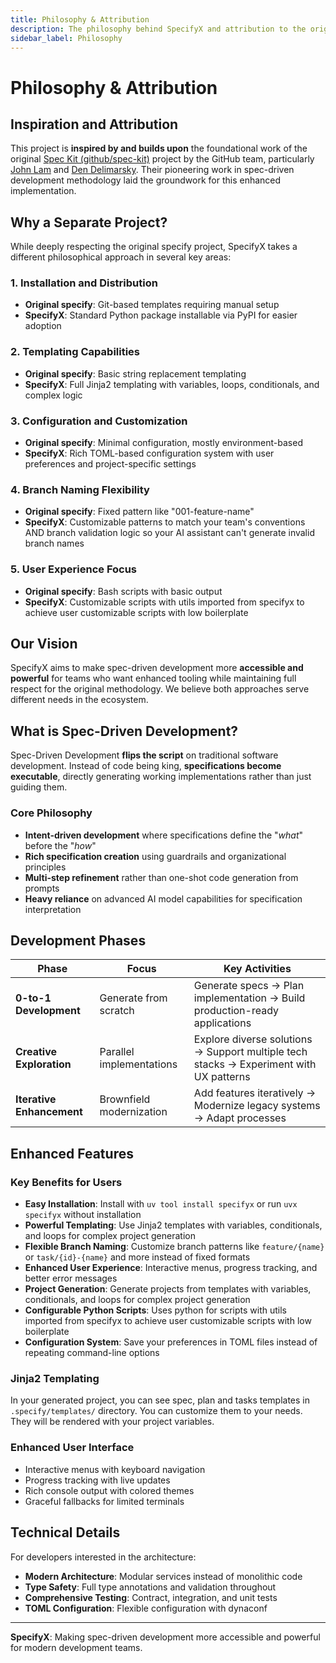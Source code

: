 ```yaml
---
title: Philosophy & Attribution
description: The philosophy behind SpecifyX and attribution to the original specify project
sidebar_label: Philosophy
---
```


# Philosophy & Attribution

## Inspiration and Attribution

This project is **inspired by and builds upon** the foundational work of the original [Spec Kit (github/spec-kit)](https://github.com/github/spec-kit) project by the GitHub team, particularly [John Lam](https://github.com/jflam) and [Den Delimarsky](https://github.com/dend). Their pioneering work in spec-driven development methodology laid the groundwork for this enhanced implementation.

## Why a Separate Project?

While deeply respecting the original specify project, SpecifyX takes a different philosophical approach in several key areas:

### 1. Installation and Distribution
- **Original specify**: Git-based templates requiring manual setup
- **SpecifyX**: Standard Python package installable via PyPI for easier adoption

### 2. Templating Capabilities 
- **Original specify**: Basic string replacement templating
- **SpecifyX**: Full Jinja2 templating with variables, loops, conditionals, and complex logic

### 3. Configuration and Customization
- **Original specify**: Minimal configuration, mostly environment-based
- **SpecifyX**: Rich TOML-based configuration system with user preferences and project-specific settings

### 4. Branch Naming Flexibility
- **Original specify**: Fixed pattern like "001-feature-name"
- **SpecifyX**: Customizable patterns to match your team's conventions AND branch validation logic so your AI assistant can't generate invalid branch names

### 5. User Experience Focus
- **Original specify**: Bash scripts with basic output
- **SpecifyX**: Customizable scripts with utils imported from specifyx to achieve user customizable scripts with low boilerplate

## Our Vision

SpecifyX aims to make spec-driven development more **accessible and powerful** for teams who want enhanced tooling while maintaining full respect for the original methodology. We believe both approaches serve different needs in the ecosystem.

## What is Spec-Driven Development?

Spec-Driven Development **flips the script** on traditional software development. Instead of code being king, **specifications become executable**, directly generating working implementations rather than just guiding them.

### Core Philosophy

- **Intent-driven development** where specifications define the "_what_" before the "_how_"
- **Rich specification creation** using guardrails and organizational principles  
- **Multi-step refinement** rather than one-shot code generation from prompts
- **Heavy reliance** on advanced AI model capabilities for specification interpretation

## Development Phases

| Phase | Focus | Key Activities |
|-------|-------|----------------|
| **0-to-1 Development** | Generate from scratch | Generate specs → Plan implementation → Build production-ready applications |
| **Creative Exploration** | Parallel implementations | Explore diverse solutions → Support multiple tech stacks → Experiment with UX patterns |
| **Iterative Enhancement** | Brownfield modernization | Add features iteratively → Modernize legacy systems → Adapt processes |

## Enhanced Features

### Key Benefits for Users

- **Easy Installation**: Install with `uv tool install specifyx` or run `uvx specifyx` without installation
- **Powerful Templating**: Use Jinja2 templates with variables, conditionals, and loops for complex project generation
- **Flexible Branch Naming**: Customize branch patterns like `feature/{name}` or `task/{id}-{name}` and more instead of fixed formats
- **Enhanced User Experience**: Interactive menus, progress tracking, and better error messages
- **Project Generation**: Generate projects from templates with variables, conditionals, and loops for complex project generation
- **Configurable Python Scripts**: Uses python for scripts with utils imported from specifyx to achieve user customizable scripts with low boilerplate
- **Configuration System**: Save your preferences in TOML files instead of repeating command-line options

### Jinja2 Templating

In your generated project, you can see spec, plan and tasks templates in `.specify/templates/` directory. You can customize them to your needs. They will be rendered with your project variables.

### Enhanced User Interface
- Interactive menus with keyboard navigation
- Progress tracking with live updates  
- Rich console output with colored themes
- Graceful fallbacks for limited terminals

## Technical Details

For developers interested in the architecture:

- **Modern Architecture**: Modular services instead of monolithic code
- **Type Safety**: Full type annotations and validation throughout
- **Comprehensive Testing**: Contract, integration, and unit tests
- **TOML Configuration**: Flexible configuration with dynaconf

---

**SpecifyX**: Making spec-driven development more accessible and powerful for modern development teams.